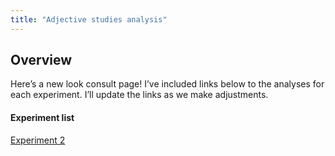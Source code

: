 ```yaml
---
title: "Adjective studies analysis"
---
```


## Overview

Here's a new look consult page! I've included links below to the analyses for each experiment.
I'll update the links as we make adjustments. 

#### Experiment list

[Experiment 2](docs/exp_2.html)
